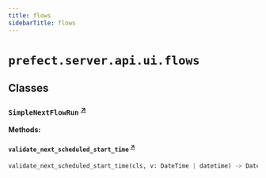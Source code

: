 ```yaml
---
title: flows
sidebarTitle: flows
---
```


# `prefect.server.api.ui.flows`

## Classes

### `SimpleNextFlowRun` <sup><a href="https://github.com/PrefectHQ/prefect/blob/main/src/prefect/server/api/ui/flows.py#L29" target="_blank">↗</a></sup>

**Methods:**

#### `validate_next_scheduled_start_time` <sup><a href="https://github.com/PrefectHQ/prefect/blob/main/src/prefect/server/api/ui/flows.py#L41" target="_blank">↗</a></sup>

```python
validate_next_scheduled_start_time(cls, v: DateTime | datetime) -> DateTime
```
